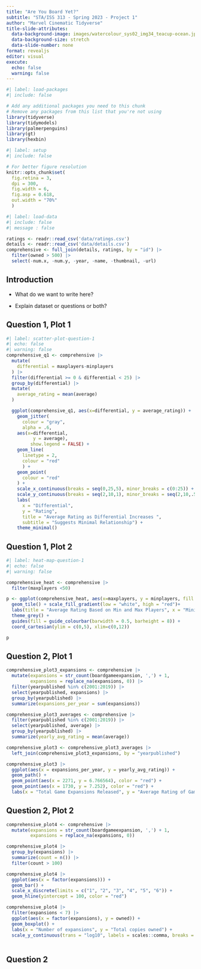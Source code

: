 ```yaml
---
title: "Are You Board Yet?"
subtitle: "STA/ISS 313 - Spring 2023 - Project 1"
author: "Marvel Cinematic Tidyverse"
title-slide-attributes:
  data-background-image: images/watercolour_sys02_img34_teacup-ocean.jpg
  data-background-size: stretch
  data-slide-number: none
format: revealjs
editor: visual
execute:
  echo: false
  warning: false
---
```


```r
#| label: load-packages
#| include: false

# Add any additional packages you need to this chunk
# Remove any packages from this list that you're not using
library(tidyverse)
library(tidymodels)
library(palmerpenguins)
library(gt)
library(hexbin)

```

```r
#| label: setup
#| include: false

# For better figure resolution
knitr::opts_chunk$set(
  fig.retina = 3, 
  dpi = 300, 
  fig.width = 6, 
  fig.asp = 0.618, 
  out.width = "70%"
  )
```

```r
#| label: load-data
#| include: false
#| message : false

ratings <- readr::read_csv('data/ratings.csv')
details <- readr::read_csv('data/details.csv')
comprehensive <- full_join(details, ratings, by = "id") |>
  filter(owned > 500) |>
  select(-num.x, -num.y, -year, -name, -thumbnail, -url)
```

## Introduction

-   What do we want to write here?

-   Explain dataset or questions or both?

## Question 1, Plot 1

```r
#| label: scatter-plot-question-1
#| echo: false
#| warning: false
comprehensive_q1 <- comprehensive |>
  mutate(
    differential = maxplayers-minplayers
  ) |>
  filter(differential >= 0 & differential < 25) |>
  group_by(differential) |>
  mutate(
    average_rating = mean(average)
  )

  ggplot(comprehensive_q1, aes(x=differential, y = average_rating)) +
    geom_jitter(
      colour = "gray",
      alpha = .6,
    aes(x=differential,
          y = average),
         show.legend = FALSE) +
    geom_line(
      linetype = 2,
      colour = "red"
      ) +
    geom_point(
      colour = "red"
    ) +
    scale_x_continuous(breaks = seq(0,25,5), minor_breaks = c(0:25)) +
    scale_y_continuous(breaks = seq(2,10,1), minor_breaks = seq(2,10,.5)) +
    labs(
      x = "Differential",
      y = "Rating",
      title = "Average Rating as Differential Increases ",
      subtitle = "Suggests Minimal Relationship") +
    theme_minimal()
```

## Question 1, Plot 2

```r
#| label: heat-map-question-1
#| echo: false
#| warning: false

comprehensive_heat <- comprehensive |>
  filter(maxplayers <50)

p <- ggplot(comprehensive_heat, aes(x=maxplayers, y = minplayers, fill = average)) +
  geom_tile() + scale_fill_gradient(low = "white", high = "red")+
  labs(title = "Average Rating Based on Min and Max Players", x = "Minimum Number of Players", y = "Maximum Number of Players", fill = "Average Rating") + 
  theme_grey() + 
  guides(fill = guide_colourbar(barwidth = 0.5, barheight = 8)) +
  coord_cartesian(ylim = c(0,5), xlim=c(0,12))

p
```

## Question 2, Plot 1

```r
comprehensive_plot3_expansions <- comprehensive |>
  mutate(expansions = str_count(boardgameexpansion, ',') + 1,
         expansions = replace_na(expansions, 0)) |>
  filter(yearpublished %in% c(2001:2019)) |>
  select(yearpublished, expansions) |>
  group_by(yearpublished) |>
  summarize(expansions_per_year = sum(expansions))

comprehensive_plot3_averages <- comprehensive |>
  filter(yearpublished %in% c(2001:2019)) |>
  select(yearpublished, average) |>
  group_by(yearpublished) |>
  summarize(yearly_avg_rating = mean(average))

comprehensive_plot3 <- comprehensive_plot3_averages |>
  left_join(comprehensive_plot3_expansions, by = "yearpublished")

comprehensive_plot3 |>
  ggplot(aes(x = expansions_per_year, y = yearly_avg_rating)) +
  geom_path() +
  geom_point(aes(x = 2271, y = 6.766564), color = "red") +
  geom_point(aes(x = 1730, y = 7.252), color = "red") +
  labs(x = "Total Game Expansions Released", y = "Average Rating of Game")

```

## Question 2, Plot 2

```r
comprehensive_plot4 <- comprehensive |>
  mutate(expansions = str_count(boardgameexpansion, ',') + 1,
         expansions = replace_na(expansions, 0))

comprehensive_plot4 |>
  group_by(expansions) |>
  summarize(count = n()) |>
  filter(count > 100)

comprehensive_plot4 |>
  ggplot(aes(x = factor(expansions))) +
  geom_bar() +
  scale_x_discrete(limits = c("1", "2", "3", "4", "5", "6")) +
  geom_hline(yintercept = 100, color = "red")

comprehensive_plot4 |>
  filter(expansions < 7) |>
  ggplot(aes(x = factor(expansions), y = owned)) + 
  geom_boxplot() + 
  labs(x = "Number of expansions", y = "Total copies owned") +
  scale_y_continuous(trans = "log10", labels = scales::comma, breaks = c(1000, 2500, 5000, 10000, 25000, 50000, 750000, 100000))
  
```

## Question 2
